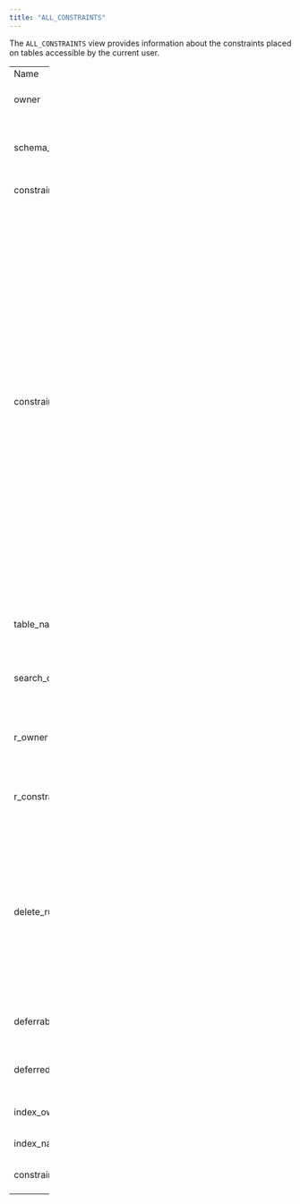 ```yaml
---
title: "ALL_CONSTRAINTS"
---
```


<div id="all_constraints" class="registered_link"></div>


The `ALL_CONSTRAINTS` view provides information about the constraints placed on tables accessible by the current user.

<table style="width:14%;"><colgroup><col style="width: 2%" /><col style="width: 2%" /><col style="width: 8%" /></colgroup><tbody><tr class="odd"><td>Name</td><td>Type</td><td>Description</td></tr><tr class="even"><td>owner</td><td>TEXT</td><td>User name of the constraint’s owner.</td></tr><tr class="odd"><td>schema_name</td><td>TEXT</td><td>Name of the schema in which the constraint belongs.</td></tr><tr class="even"><td>constraint_name</td><td>TEXT</td><td>The name of the constraint.</td></tr><tr class="odd"><td><p>constraint_type</p></td><td><p>TEXT</p></td><td><p>The constraint type. Possible values are:</p><blockquote><p>C – check constraint</p><p>F – foreign key constraint</p><p>P – primary key constraint</p><p>U – unique key constraint</p><p>R – referential integrity constraint</p><p>V – constraint on a view</p><p>O – with read-only, on a view</p></blockquote></td></tr><tr class="even"><td>table_name</td><td>TEXT</td><td>Name of the table to which the constraint belongs.</td></tr><tr class="odd"><td>search_condition</td><td>TEXT</td><td>Search condition that applies to a check constraint.</td></tr><tr class="even"><td>r_owner</td><td>TEXT</td><td>Owner of a table referenced by a referential constraint.</td></tr><tr class="odd"><td>r_constraint_name</td><td>TEXT</td><td>Name of the constraint definition for a referenced table.</td></tr><tr class="even"><td><p>delete_rule</p></td><td><p>TEXT</p></td><td><p>The delete rule for a referential constraint. Possible values are:</p><blockquote><p>C – cascade</p><p>R – restrict</p><p>N – no action</p></blockquote></td></tr><tr class="odd"><td>deferrable</td><td>BOOLEAN</td><td>Specified if the constraint is deferrable (T or F).</td></tr><tr class="even"><td>deferred</td><td>BOOLEAN</td><td>Specifies if the constraint has been deferred (T or F).</td></tr><tr class="odd"><td>index_owner</td><td>TEXT</td><td>User name of the index owner.</td></tr><tr class="even"><td>index_name</td><td>TEXT</td><td>The name of the index.</td></tr><tr class="odd"><td>constraint_def</td><td>TEXT</td><td>The definition of the constraint.</td></tr></tbody></table>
